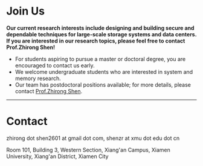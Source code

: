 # Join Us

**Our current research interests include designing and building secure and dependable techniques for large-scale storage systems and data centers. If you are interested in our research topics, please feel free to contact Prof.Zhirong Shen!**

- For students aspiring to pursue a master or doctoral degree, you are encouraged to contact us early.
- We welcome undergraduate students who are interested in system and memory research.
- Our team has postdoctoral positions available; for more details, please contact [Prof.Zhirong Shen](mailto:zhirong.shen2601@gmail.com).

---

# Contact

<EmailIcon /> zhirong dot shen2601 at gmail dot com, shenzr at xmu dot edu dot cn

<PositionIcon /> Room 101, Building 3, Western Section, Xiang'an Campus, Xiamen University, Xiang'an District, Xiamen City